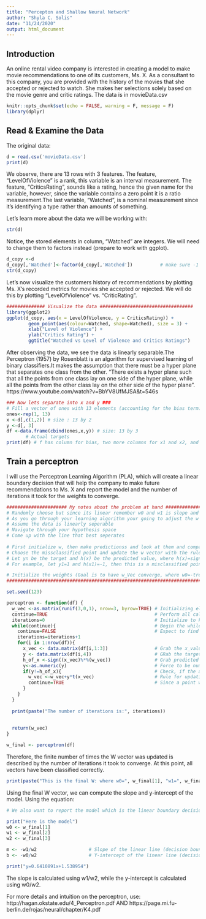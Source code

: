 ---
title: "Percepton and Shallow Neural Network"
author: "Shyla C. Solis"
date: "11/24/2020"
output: html_document
---



## Introduction


An online rental video company is interested in creating a model to make movie recommendations to one of its customers, Ms. X. As a consultant to this company, you are provided with the history of the movies that she accepted or rejected to watch. She makes her selections solely based on the movie genre and critic ratings. The data is in movieData.csv 
```{r setup, include=FALSE}
knitr::opts_chunk$set(echo = FALSE, warning = F, message = F)
library(dplyr)
```

## Read & Examine the Data

The original data:
```{r READdata}
d = read.csv('movieData.csv')
print(d)
```

We observe, there are 13 rows with 3 features. The feature, "LevelOfViolence" is a rank, this variable is an interval measurement. The feature, "CriticsRating", sounds like a rating, hence the given name for the variable, however, since the variable contains a zero point it is a ratio measurement.The last variable, "Watched", is a nominal measurement since it's identifying a type rather than amounts of something.  

Let's learn more about the data we will be working with:
```{r COLUMNtypes}
str(d)

```
Notice, the stored elements in column, "Watched" are integers. We will need to change them to factors instead (prepare to work with ggplot).


```{r CHANGEtype}
d_copy <-d
d_copy[,'Watched']<-factor(d_copy[,'Watched'])          # make sure -1 and 1 are factors for plotting in ggplot
str(d_copy)
```

Let's now visualize the customers history of recommendations by plotting Ms. X's recorded metrics for movies she accepted or rejected. We will do this by plotting "LevelOfViolence" vs. "CriticRating".

```{r avghypconstant}

############## Visualize the data ##################################
library(ggplot2)
ggplot(d_copy, aes(x = LevelOfViolence, y = CriticsRating)) + 
        geom_point(aes(colour=Watched, shape=Watched), size = 3) +
        xlab("Level of Violence") + 
        ylab("Critics Rating") + 
        ggtitle("Watched vs Level of Violence and Critics Ratings")
```

After observing the data, we see the data is linearly separable.The Perceptron (1957) by Rosenblatt is an algorithm for supervised learning of binary classifiers.It makes the assumption that there must be a hyper plane that separates one class from the other. "There exists a hyper plane such that all the points from one class lay on one side of the hyper plane, while all the points from the other class lay on the other side of the hyper plane". https://www.youtube.com/watch?v=BbYV8UfMJSA&t=546s 

```{r PERCEPTRONsetup}
### Now lets separate into x and y ###
# Fill a vector of ones with 13 elements (accounting for the bias term: think... 1+x1+x2=y)
ones<-rep(1, 13)
x <-d[,c(1,2)] # size : 13 by 2
y <-d[, 3] 
df <-data.frame(cbind(ones,x,y)) # size: 13 by 3
       # Actual targets
print(df) # f has column for bias, two more columns for x1 and x2, and last column for labels


```

## Train a perceptron

I will use the Perceptron Learning Algorithm (PLA), which will create a linear boundary decision that will help the company to make future recommendations to Ms. X and report the model and the number of iterations it took for the weights to converge.

```{r perceptron}
###################### My notes about the problem at hand ######################################################################################  
# Randomly choose but since its linear remember w0 and w1 is slope and intercept
# As you go through your learning algorithm your going to adjust the w's
# Assume the data is linearly seperable
# Navigate through your hypothesis space
# Come up with the line that best seperates
  
# First initialize w, then make predictionss and look at them and compare with the actual target values(this should be done with training set)
# Choose the missclassified point and update the w vector with the rule newW=oldW+yn(Xn)
# Let yn be the target and h(x) be the predicted value, where h(x)=sign(x)
# For example, let y1=1 and h(x1)=-1, then this is a misclassified point

# Initialize the weights (Goal is to have w_Vec converge, where w0=-treshold)
################################################################################################################################################

set.seed(123)

perceptron <- function(df) {
  w_vec <-as.matrix(runif(3,0,1), nrow=3, byrow=TRUE) # Initializing elements of the w vector (Remember, w0 is the treshold)
  continue=TRUE                                       # Perform all calculations until all points have been classified correctly, at which point, its is set FALSE
  iterations=0                                        # Initialize to keep track of how many times you must iterate over the entire data set just so each point is class correctly
  while(continue){                                    # Begin the while loop to iterate over each point until w_vec converges
    continue=FALSE                                    # Expect to find points that are misclassified, so this will turn back to true once found, unless all found already
    iterations=iterations+1
    for(i in 1:nrow(df)){
      x_vec <- data.matrix(df[i,1:3])                 # Grab the x_values and store them
      y <- data.matrix(df[i,4])                       # GRab the target value, store it
      h_of_x <-sign((x_vec)%*%(w_vec))                # Grab predicted value, store it
      y<-as.numeric(y)                                # Force to be numeric otherwise non-comfortable arguments when multiplying
      if(y!=h_of_x){                                  # Check, if the actual and predicted are not equal then we need to update w_vec
        w_vec <-w_vec+y*t(x_vec)                      # Rule for updating W using perceptron
        continue=TRUE                                 # Since a point was found to be misclassified, we should continue looping through the entire data set again
      }
    }
  }
  
  print(paste("The number of iterations is:", iterations))
  
  
  return(w_vec)
}

w_final <- perceptron(df)

```

Therefore, the finite number of times the W vector was updated is described by the number of iterations it took to converge. At this point, all vectors have been classified correctly. 
```{r answer}

print(paste("This is the final W: where w0=", w_final[1], "w1=", w_final[2], "and w2=", w_final[3]))

```

Using the final W vector, we can compute the slope and y-intercept of the model. Using the equation:  
```{r REPORTmodel}
# We also want to report the model which is the linear boundary decision that will help the company make decisions

print("Here is the model")
w0 <- w_final[1]
w1 <- w_final[2]
w2 <- w_final[3]

m <- -w1/w2                   # Slope of the linear line (decision boundary)
b <- -w0/w2                   # Y-intercept of the linear line (decision boundary)

print("y=0.6410891x+1.538954")

```
The slope is calculated using w1/w2, while the y-intercept is calculated using w0/w2. 

For more details and intuition on the perceptron, use: http://hagan.okstate.edu/4_Perceptron.pdf AND https://page.mi.fu-berlin.de/rojas/neural/chapter/K4.pdf 